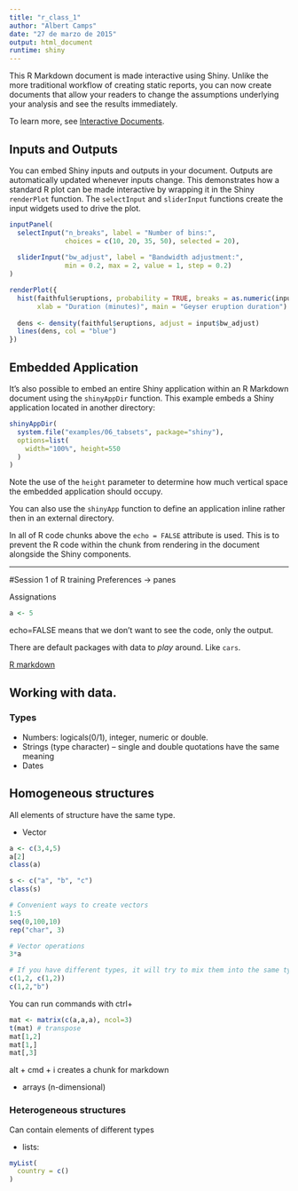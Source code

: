 ```yaml
---
title: "r_class_1"
author: "Albert Camps"
date: "27 de marzo de 2015"
output: html_document
runtime: shiny
---
```


This R Markdown document is made interactive using Shiny. Unlike the more traditional workflow of creating static reports, you can now create documents that allow your readers to change the assumptions underlying your analysis and see the results immediately. 

To learn more, see [Interactive Documents](http://rmarkdown.rstudio.com/authoring_shiny.html).

## Inputs and Outputs

You can embed Shiny inputs and outputs in your document. Outputs are automatically updated whenever inputs change.  This demonstrates how a standard R plot can be made interactive by wrapping it in the Shiny `renderPlot` function. The `selectInput` and `sliderInput` functions create the input widgets used to drive the plot.

```r
inputPanel(
  selectInput("n_breaks", label = "Number of bins:",
              choices = c(10, 20, 35, 50), selected = 20),
  
  sliderInput("bw_adjust", label = "Bandwidth adjustment:",
              min = 0.2, max = 2, value = 1, step = 0.2)
)

renderPlot({
  hist(faithful$eruptions, probability = TRUE, breaks = as.numeric(input$n_breaks),
       xlab = "Duration (minutes)", main = "Geyser eruption duration")
  
  dens <- density(faithful$eruptions, adjust = input$bw_adjust)
  lines(dens, col = "blue")
})
```

## Embedded Application

It's also possible to embed an entire Shiny application within an R Markdown document using the `shinyAppDir` function. This example embeds a Shiny application located in another directory:

```r
shinyAppDir(
  system.file("examples/06_tabsets", package="shiny"),
  options=list(
    width="100%", height=550
  )
)
```

Note the use of the `height` parameter to determine how much vertical space the embedded application should occupy.

You can also use the `shinyApp` function to define an application inline rather then in an external directory.

In all of R code chunks above the `echo = FALSE` attribute is used. This is to prevent the R code within the chunk from rendering in the document alongside the Shiny components.

----
#Session 1 of R training
Preferences -> panes

Assignations
``` r
a <- 5
```
echo=FALSE means that we don't want to see the code, only the output.

There are default packages with data to _play_ around. Like `cars`.

[R markdown](http://markdown.rstudio.com)

## Working with data.

### Types

- Numbers: logicals(0/1), integer, numeric or double.
- Strings (type character) -- single and double quotations have the same meaning
- Dates

## Homogeneous structures

All elements of structure have the same type.

- Vector

```r
a <- c(3,4,5)
a[2]
class(a)

s <- c("a", "b", "c")
class(s)

# Convenient ways to create vectors
1:5
seq(0,100,10)
rep("char", 3)

# Vector operations
3*a

# If you have different types, it will try to mix them into the same type
c(1,2, c(1,2))
c(1,2,"b")
```
You can run commands with ctrl+<Intro>

```r
mat <- matrix(c(a,a,a), ncol=3)
t(mat) # transpose
mat[1,2]
mat[1,]
mat[,3]
```
alt + cmd + i creates a chunk for markdown

- arrays (n-dimensional)

### Heterogeneous structures

Can contain elements of different types

- lists:

```r
myList(
  country = c()  
)
```

